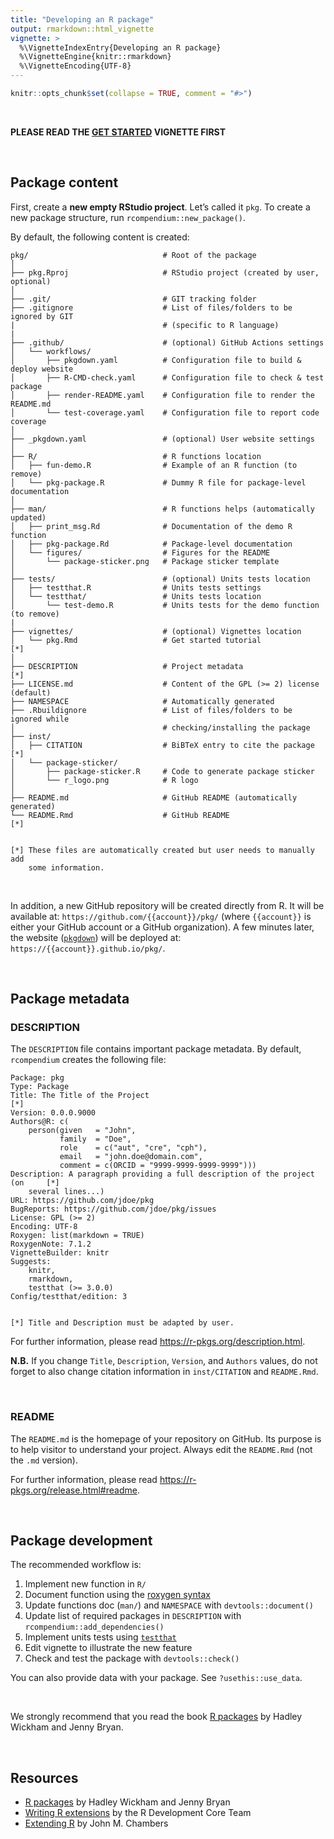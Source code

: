 ```yaml
---
title: "Developing an R package"
output: rmarkdown::html_vignette
vignette: >
  %\VignetteIndexEntry{Developing an R package}
  %\VignetteEngine{knitr::rmarkdown}
  %\VignetteEncoding{UTF-8}
---
```




```r
knitr::opts_chunk$set(collapse = TRUE, comment = "#>")
```



<br />



**PLEASE READ THE
[GET STARTED](https://frbcesab.github.io/rcompendium/articles/rcompendium.html) VIGNETTE FIRST**



<br />



## Package content

First, create a **new empty RStudio project**. Let's called it `pkg`. 
To create a new package structure, run `rcompendium::new_package()`.

By default, the following content is created:

```
pkg/                              # Root of the package
│
├── pkg.Rproj                     # RStudio project (created by user, optional)
│
├── .git/                         # GIT tracking folder
├── .gitignore                    # List of files/folders to be ignored by GIT
|                                 # (specific to R language)
|
├── .github/                      # (optional) GitHub Actions settings
│   └── workflows/
│       ├── pkgdown.yaml          # Configuration file to build & deploy website
│       ├── R-CMD-check.yaml      # Configuration file to check & test package
│       ├── render-README.yaml    # Configuration file to render the README.md
│       └── test-coverage.yaml    # Configuration file to report code coverage
│
├── _pkgdown.yaml                 # (optional) User website settings
│
├── R/                            # R functions location
│   ├── fun-demo.R                # Example of an R function (to remove)
│   └── pkg-package.R             # Dummy R file for package-level documentation
│
├── man/                          # R functions helps (automatically updated)
│   ├── print_msg.Rd              # Documentation of the demo R function
│   ├── pkg-package.Rd            # Package-level documentation
│   └── figures/                  # Figures for the README 
│       └── package-sticker.png   # Package sticker template
│
├── tests/                        # (optional) Units tests location
│   ├── testthat.R                # Units tests settings
│   └── testthat/                 # Units tests location
│       └── test-demo.R           # Units tests for the demo function (to remove)
|
├── vignettes/                    # (optional) Vignettes location
│   └── pkg.Rmd                   # Get started tutorial                          [*]
│
├── DESCRIPTION                   # Project metadata                              [*]
├── LICENSE.md                    # Content of the GPL (>= 2) license (default)
├── NAMESPACE                     # Automatically generated
├── .Rbuildignore                 # List of files/folders to be ignored while 
│                                 # checking/installing the package
├── inst/
│   ├── CITATION                  # BiBTeX entry to cite the package              [*]
│   └── package-sticker/
│       ├── package-sticker.R     # Code to generate package sticker
│       └── r_logo.png            # R logo
│
├── README.md                     # GitHub README (automatically generated)
└── README.Rmd                    # GitHub README                                 [*]


[*] These files are automatically created but user needs to manually add 
    some information.
```

<br />

In addition, a new GitHub repository will be created directly from R. It will be 
available at: `https://github.com/{{account}}/pkg/` (where `{{account}}` is either 
your GitHub account or a GitHub organization). A few minutes later, the website 
([`pkgdown`](https://pkgdown.r-lib.org/)) will be deployed at: 
`https://{{account}}.github.io/pkg/`.



<br />



## Package metadata

### DESCRIPTION

The `DESCRIPTION` file contains important package metadata. By default, `rcompendium`
creates the following file:


```
Package: pkg
Type: Package
Title: The Title of the Project                                              [*]
Version: 0.0.0.9000
Authors@R: c(
    person(given   = "John",
           family  = "Doe",
           role    = c("aut", "cre", "cph"),
           email   = "john.doe@domain.com",
           comment = c(ORCID = "9999-9999-9999-9999")))
Description: A paragraph providing a full description of the project (on     [*] 
    several lines...)
URL: https://github.com/jdoe/pkg
BugReports: https://github.com/jdoe/pkg/issues
License: GPL (>= 2)
Encoding: UTF-8
Roxygen: list(markdown = TRUE)
RoxygenNote: 7.1.2
VignetteBuilder: knitr
Suggests: 
    knitr,
    rmarkdown,
    testthat (>= 3.0.0)
Config/testthat/edition: 3


[*] Title and Description must be adapted by user.
```

For further information, please read [https://r-pkgs.org/description.html](https://r-pkgs.org/description.html).

**N.B.** If you change `Title`, `Description`, `Version`, and `Authors` values, do not forget to
also change citation information in `inst/CITATION` and `README.Rmd`.



<br />



### README

The `README.md` is the homepage of your repository on GitHub. Its purpose is to 
help visitor to understand your project. Always edit the `README.Rmd` (not the 
`.md` version).

For further information, please read 
[https://r-pkgs.org/release.html#readme](https://r-pkgs.org/release.html#readme).



<br />



## Package development

The recommended workflow is:

1. Implement new function in `R/`
2. Document function using the [roxygen syntax](https://roxygen2.r-lib.org/articles/roxygen2.html)
3. Update functions doc (`man/`) and `NAMESPACE` with `devtools::document()`
4. Update list of required packages in `DESCRIPTION` with `rcompendium::add_dependencies()`
5. Implement units tests using [`testthat`](https://testthat.r-lib.org/)
6. Edit vignette to illustrate the new feature
7. Check and test the package with `devtools::check()`

You can also provide data with your package. See `?usethis::use_data`. 

<br />

We strongly recommend that you read the book [R packages](https://r-pkgs.org/) by 
Hadley Wickham and Jenny Bryan.



<br />



## Resources

- [R packages](https://r-pkgs.org/) by Hadley Wickham and Jenny Bryan
- [Writing R extensions](https://cran.r-project.org/doc/manuals/r-release/R-exts.html) by
the R Development Core Team
- [Extending R](https://www.taylorfrancis.com/books/mono/10.1201/9781315381305/extending-john-chambers) by
John M. Chambers

